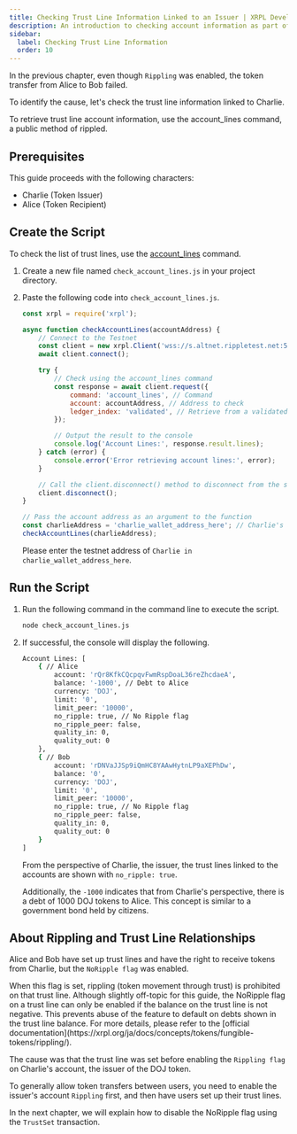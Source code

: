 ```yaml
---
title: Checking Trust Line Information Linked to an Issuer | XRPL Development with JavaScript Level 1
description: An introduction to checking account information as part of the Level 1 curriculum for developing XRPL with JavaScript.
sidebar:
  label: Checking Trust Line Information
  order: 10
---
```



In the previous chapter, even though `Rippling` was enabled, the token transfer from Alice to Bob failed.

To identify the cause, let's check the trust line information linked to Charlie.

To retrieve trust line account information, use the account_lines command, a public method of rippled.

## Prerequisites

This guide proceeds with the following characters:

- Charlie (Token Issuer)
- Alice (Token Recipient)

## Create the Script

To check the list of trust lines, use the [account_lines](https://xrpl.org/docs/references/http-websocket-apis/public-api-methods/account-methods/account_lines/) command.

<Steps>

1. Create a new file named `check_account_lines.js` in your project directory.
2. Paste the following code into `check_account_lines.js`.

    ```javascript
    const xrpl = require('xrpl');

    async function checkAccountLines(accountAddress) {
        // Connect to the Testnet
        const client = new xrpl.Client('wss://s.altnet.rippletest.net:51233');
        await client.connect();

        try {
            // Check using the account_lines command
            const response = await client.request({
                command: 'account_lines', // Command
                account: accountAddress, // Address to check
                ledger_index: 'validated', // Retrieve from a validated ledger
            });

            // Output the result to the console
            console.log('Account Lines:', response.result.lines);
        } catch (error) {
            console.error('Error retrieving account lines:', error);
        }

        // Call the client.disconnect() method to disconnect from the server
        client.disconnect();
    }

    // Pass the account address as an argument to the function
    const charlieAddress = 'charlie_wallet_address_here'; // Charlie's address
    checkAccountLines(charlieAddress);
    ```

    Please enter the testnet address of `Charlie in charlie_wallet_address_here`.

</Steps>

## Run the Script

<Steps>

1. Run the following command in the command line to execute the script.

    ```bash
    node check_account_lines.js
    ```

2. If successful, the console will display the following.

    ```bash
    Account Lines: [
        { // Alice
            account: 'rQr8KfkCQcpqvFwmRspDoaL36reZhcdaeA',
            balance: '-1000', // Debt to Alice
            currency: 'DOJ',
            limit: '0',
            limit_peer: '10000',
            no_ripple: true, // No Ripple flag
            no_ripple_peer: false,
            quality_in: 0,
            quality_out: 0
        },
        { // Bob
            account: 'rDNVaJJSp9iQmHC8YAAwHytnLP9aXEPhDw',
            balance: '0',
            currency: 'DOJ',
            limit: '0',
            limit_peer: '10000',
            no_ripple: true, // No Ripple flag
            no_ripple_peer: false,
            quality_in: 0,
            quality_out: 0
        }
    ]
    ```

    From the perspective of Charlie, the issuer, the trust lines linked to the accounts are shown with `no_ripple: true`.

    Additionally, the `-1000` indicates that from Charlie's perspective, there is a debt of 1000 DOJ tokens to Alice. This concept is similar to a government bond held by citizens.
</Steps>

## About Rippling and Trust Line Relationships

Alice and Bob have set up trust lines and have the right to receive tokens from Charlie, but the `NoRipple flag` was enabled.

<Aside title="What is the NoRipple Flag?">
When this flag is set, rippling (token movement through trust) is prohibited on that trust line.
Although slightly off-topic for this guide, the NoRipple flag on a trust line can only be enabled if the balance on the trust line is not negative. This prevents abuse of the feature to default on debts shown in the trust line balance.
For more details, please refer to the [official documentation](https://xrpl.org/ja/docs/concepts/tokens/fungible-tokens/rippling/).
</Aside>


The cause was that the trust line was set before enabling the `Rippling flag` on Charlie's account, the issuer of the DOJ token.

To generally allow token transfers between users, you need to enable the issuer's account `Rippling` first, and then have users set up their trust lines.

In the next chapter, we will explain how to disable the NoRipple flag using the `TrustSet` transaction.